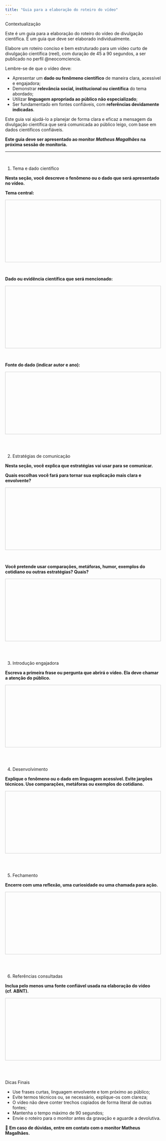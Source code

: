```yaml
---
title: "Guia para a elaboração do roteiro do vídeo"
---
```


::: titulo-nao-numerado
Contextualização
:::

Este é um guia para a elaboração do roteiro do vídeo de divulgação científica. É um guia que deve ser elaborado individualmente.

Elabore um roteiro conciso e bem estruturado para um vídeo curto de divulgação científica (reel), com duração de 45 a 90 segundos, a ser publicado no perfil @neocomciencia.

::: destaque
Lembre-se de que o vídeo deve:

-   Apresentar um **dado ou fenômeno científico** de maneira clara, acessível e engajadora;
-   Demonstrar **relevância social, institucional ou científica** do tema abordado;
-   Utilizar **linguagem apropriada ao público não especializado**;
-   Ser fundamentado em fontes confiáveis, com **referências devidamente indicadas**.
:::

Este guia vai ajudá-lo a planejar de forma clara e eficaz a mensagem da divulgação científica que será comunicada ao público leigo, com base em dados científicos confiáveis.

::: enfase
**Este guia deve ser apresentado ao monitor *Matheus Magalhães* na próxima sessão de monitoria.**
:::

------------------------------------------------------------------------

<br/>

::: titulo-nao-numerado
1.  Tema e dado científico
:::

**Nesta seção, você descreve o fenômeno ou o dado que será apresentado no vídeo.**

**Tema central:**

::: {style="height: 200px; border: 1px solid #ccc; margin-top: 8px;"}
:::

<br/>

**Dado ou evidência científica que será mencionado:**

::: {style="height: 200px; border: 1px solid #ccc; margin-top: 8px;"}
:::

<br/>

**Fonte do dado (indicar autor e ano):**

::: {style="height: 200px; border: 1px solid #ccc; margin-top: 8px;"}
:::

<br/> <br/>

::: titulo-nao-numerado
2.  Estratégias de comunicação
:::

**Nesta seção, você explica que estratégias vai usar para se comunicar.**

**Quais escolhas você fará para tornar sua explicação mais clara e envolvente?**

::: {style="height: 200px; border: 1px solid #ccc; margin-top: 8px;"}
:::

<br/>

**Você pretende usar comparações, metáforas, humor, exemplos do cotidiano ou outras estratégias? Quais?**

::: {style="height: 200px; border: 1px solid #ccc; margin-top: 8px;"}
:::

<br/> <br/>

::: titulo-nao-numerado
3.  Introdução engajadora
:::

**Escreva a primeira frase ou pergunta que abrirá o vídeo. Ela deve chamar a atenção do público.**

::: {style="height: 200px; border: 1px solid #ccc; margin-top: 8px;"}
:::

<br/> <br/>

::: titulo-nao-numerado
4.  Desenvolvimento
:::

**Explique o fenômeno ou o dado em linguagem acessível. Evite jargões técnicos. Use comparações, metáforas ou exemplos do cotidiano.**

::: {style="height: 200px; border: 1px solid #ccc; margin-top: 8px;"}
:::

<br/> <br/>

::: titulo-nao-numerado
5.  Fechamento
:::

**Encerre com uma reflexão, uma curiosidade ou uma chamada para ação.**

::: {style="height: 200px; border: 1px solid #ccc; margin-top: 8px;"}
:::

<br/> <br/>

::: titulo-nao-numerado
6.  Referências consultadas
:::

**Inclua pelo menos uma fonte confiável usada na elaboração do vídeo (cf. ABNT).**

::: {style="height: 200px; border: 1px solid #ccc; margin-top: 8px;"}
:::

<br/> <br/>

::: titulo-nao-numerado
Dicas Finais
:::

-   Use frases curtas, linguagem envolvente e tom próximo ao público;
-   Evite termos técnicos ou, se necessário, explique-os com clareza;
-   O vídeo não deve conter trechos copiados de forma literal de outras fontes;
-   Mantenha o tempo máximo de 90 segundos;
-   Envie o roteiro para o monitor antes da gravação e aguarde a devolutiva.

💬 **Em caso de dúvidas, entre em contato com o monitor Matheus Magalhães.**
